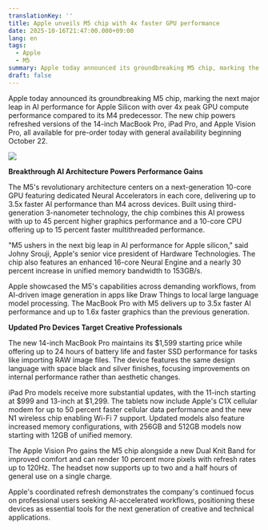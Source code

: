 ```yaml
---
translationKey: ''
title: Apple unveils M5 chip with 4x faster GPU performance
date: 2025-10-16T21:47:00.000+09:00
lang: en
tags:
  - Apple
  - M5
summary: Apple today announced its groundbreaking M5 chip, marking the next major leap in AI performance for Apple Silicon with over 4x peak GPU compute performance compared to its M4 predecessor. The new chip powers refreshed versions of the 14-inch MacBook Pro, iPad Pro, and Apple Vision Pro, all available for pre-order today with general availability beginning October 22.
draft: false
---
```

Apple today announced its groundbreaking M5 chip, marking the next major leap in AI performance for Apple Silicon with over 4x peak GPU compute performance compared to its M4 predecessor. The new chip powers refreshed versions of the 14-inch MacBook Pro, iPad Pro, and Apple Vision Pro, all available for pre-order today with general availability beginning October 22.

![](/images/posts/Apple-M5-hero-251015_inline.jpg.large_2x.jpg)

**Breakthrough AI Architecture Powers Performance Gains**

The M5's revolutionary architecture centers on a next-generation 10-core GPU featuring dedicated Neural Accelerators in each core, delivering up to 3.5x faster AI performance than M4 across devices. Built using third-generation 3-nanometer technology, the chip combines this AI prowess with up to 45 percent higher graphics performance and a 10-core CPU offering up to 15 percent faster multithreaded performance.​

"M5 ushers in the next big leap in AI performance for Apple silicon," said Johny Srouji, Apple's senior vice president of Hardware Technologies. The chip also features an enhanced 16-core Neural Engine and a nearly 30 percent increase in unified memory bandwidth to 153GB/s.​

Apple showcased the M5's capabilities across demanding workflows, from AI-driven image generation in apps like Draw Things to local large language model processing. The MacBook Pro with M5 delivers up to 3.5x faster AI performance and up to 1.6x faster graphics than the previous generation.​

**Updated Pro Devices Target Creative Professionals**

The new 14-inch MacBook Pro maintains its $1,599 starting price while offering up to 24 hours of battery life and faster SSD performance for tasks like importing RAW image files. The device features the same design language with space black and silver finishes, focusing improvements on internal performance rather than aesthetic changes.​

iPad Pro models receive more substantial updates, with the 11-inch starting at $999 and 13-inch at $1,299. The tablets now include Apple's C1X cellular modem for up to 50 percent faster cellular data performance and the new N1 wireless chip enabling Wi-Fi 7 support. Updated models also feature increased memory configurations, with 256GB and 512GB models now starting with 12GB of unified memory.​

The Apple Vision Pro gains the M5 chip alongside a new Dual Knit Band for improved comfort and can render 10 percent more pixels with refresh rates up to 120Hz. The headset now supports up to two and a half hours of general use on a single charge.​

Apple's coordinated refresh demonstrates the company's continued focus on professional users seeking AI-accelerated workflows, positioning these devices as essential tools for the next generation of creative and technical applications.
